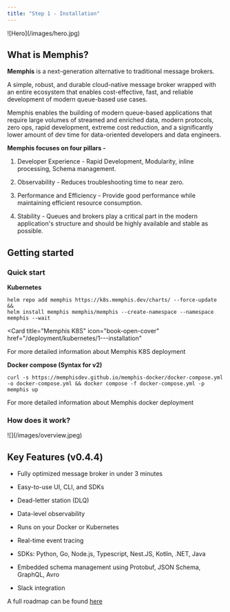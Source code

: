 ```yaml
---
title: "Step 1 - Installation"
---
```


<Frame>![Hero](/images/hero.jpg)</Frame>

## What is Memphis?

**Memphis** is a next-generation alternative to traditional message brokers.

A simple, robust, and durable cloud-native message broker wrapped with an entire
ecosystem that enables cost-effective, fast, and reliable development of modern
queue-based use cases.

Memphis enables the building of modern queue-based applications that require
large volumes of streamed and enriched data, modern protocols, zero ops, rapid
development, extreme cost reduction, and a significantly lower amount of dev
time for data-oriented developers and data engineers.

**Memphis focuses on four pillars -**

1. Developer Experience - Rapid Development, Modularity, inline processing,
   Schema management.

2. Observability - Reduces troubleshooting time to near zero.

3. Performance and Efficiency - Provide good performance while maintaining
   efficient resource consumption.

4. Stability - Queues and brokers play a critical part in the modern
   application's structure and should be highly available and stable as
   possible.

## Getting started

### Quick start

**Kubernetes**

```
helm repo add memphis https://k8s.memphis.dev/charts/ --force-update &&
helm install memphis memphis/memphis --create-namespace --namespace memphis --wait
```

<Card
  title="Memphis K8S"
  icon="book-open-cover"
  href="/deployment/kubernetes/1---installation"
>
  For more detailed information about Memphis K8S deployment
</Card>

**Docker compose (Syntax for v2)**

```
curl -s https://memphisdev.github.io/memphis-docker/docker-compose.yml -o docker-compose.yml && docker compose -f docker-compose.yml -p memphis up
```

<Card title="Docker" icon="book-open-cover" href="/deployment/docker">
  For more detailed information about Memphis docker deployment
</Card>

### How does it work?

<Frame>![](/images/overview.jpeg)</Frame>

## Key Features (v0.4.4)

- Fully optimized message broker in under 3 minutes

- Easy-to-use UI, CLI, and SDKs

- Dead-letter station (DLQ)

- Data-level observability

- Runs on your Docker or Kubernetes

- Real-time event tracing

- SDKs: Python, Go, Node.js, Typescript, Nest.JS, Kotlin, .NET, Java

- Embedded schema management using Protobuf, JSON Schema, GraphQL, Avro

- Slack integration

A full roadmap can be found [here](https://memphis.dev/roadmap)
